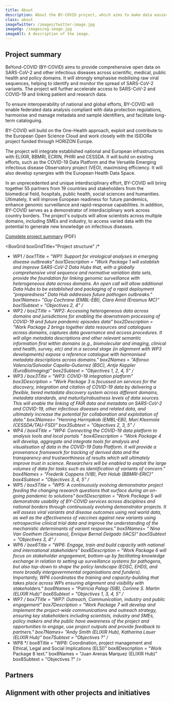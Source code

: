 ```yaml
---
title: About
description: About the BY-COVID project, which aims to make data easier to share.
class: about
imageTwitter: /images/twitter-image.jpg
imageOg: /images/og-image.jpg
imageAlt: A description of the image.
---
```


<div class="w-60">

<h2 class="mt-1">Project summary</h2>

BeYond-COVID (BY-COVID) aims to provide comprehensive open data on SARS-CoV-2 and other infectious diseases across scientific, medical, public health and policy domains. It will strongly emphasise mobilising raw viral sequences, helping to identify and monitor the spread of SARS-CoV-2 variants. The project will further accelerate access to SARS-CoV-2 and COVID-19 and linking patient and research data.

To ensure interoperability of national and global efforts, BY-COVID will enable federated data analysis compliant with data protection regulations, harmonise and manage metadata and sample identifiers, and facilitate long-term cataloguing.

BY-COVID will build on the One-Health approach, exploit and contribute to the European Open Science Cloud and work closely with the ISIDORe project funded through HORIZON Europe.

The project will integrate established national and European infrastructures with ELIXIR, BBMRI, ECRIN, PHIRI and CESSDA. It will build on existing efforts, such as the COVID-19 Data Platform and the Versatile Emerging infectious disease Observatory project (VEO), maximising efficiency. It will also develop synergies with the European Health Data Space.

In an unprecedented and unique interdisciplinary effort, BY-COVID will bring together 55 partners from 19 countries and stakeholders from the biomedical field, hospitals, public health, social sciences and humanities.
Ultimately, it will improve European readiness for future pandemics, enhance genomic surveillance and rapid-response capabilities. In addition, BY-COVID serves as a demonstrator of interdisciplinary work across country borders. The project's outputs will allow scientists across multiple domains, including SMEs and industry, to access varied data with the potential to generate new knowledge on infectious diseases.

[Complete project summary](https://docs.google.com/document/d/1ZdYWb6HXc849RTER2p5IAzjFXSAojjab_tku9q1GX6M/edit#)  (PDF)


<!-- BY-COVID IN NUMBERS -->
<Circles
  circlesTitle = "BY-COVID in numbers"
  circle1      = "Euros"
  circle1Value = "12M"
  circle2      = "Partners"
  circle2Value = "53"
  circle3      = "Countries"
  circle3Value = "20"
  circle4      = "Months"
  circle4Value = "36"
/>
</div>


<!-- OBJECTIVES -->
<Numbers
  numbersTitle = "Objectives"
  one          = "Enable storage, sharing, access, analysis and processing of research data and other digital research objects from outbreak research."
  two          = "Mobilise and expose viral and human infectious disease data from national centres."
  three        = "Link FAIR data and metadata on SARS-CoV-2 and COVID-19."
  four         = "Develop digital tools and data analytics for pandemic and outbreak preparedness, including tracking genomic variations of SARS-CoV-2 and identifying new variants of concern."
  five         = "Contribute to the Horizon Europe European Open Science Cloud (EOSC) Partnership & European Health Data Space (EHDS)."
/>


<!-- PROJECT STRUCTURE -->
<BoxGrid
   boxGridTitle="Project structure"
   /*
   * WP1
   */
   box1Title  = "WP1: Support for virological analyses in emerging disease outbreaks"
   box1Description  = "Work Package 1 will establish and improve SARS-CoV-2 Data Hubs that, with a globally comprehensive viral sequence and normative variation data sets, provide the foundation for linking genomic surveillance with heterogeneous data across domains. An open call will allow additional Data Hubs to be established and packaging of a rapid deployment &quot;preparedness&quot; Data Hub addresses future pathogen outbreaks."
   box1Names= "Guy Cochrane (EMBL-EBI), Clara Amid (Erasmus MC)"
   box1Subtext = "Objectives 2, 4"
   /*
   * WP2
   */
   box2Title        = "WP2: Accessing heterogeneous data across domains and jurisdictions for enabling the downstream processing of COVID-19 and future pandemic episodes data"
   box2Description  = "Work Package 2 brings together data resources and catalogues across domains, captures data governance and access procedures. It will align metadata descriptions and other relevant semantic information first within domains (e.g., biomolecular and imaging, clinical and health, survey, etc) and in a second stage (in alignment with WP3 developments) expose a reference catalogue with harmonised metadata descriptions across domains."
   box2Names        = "Alfonso Valencia/Salvador Capella-Gutierrez (BSC), Antje Keppler (EuroBioImaging)"
   box2Subtext      = "Objectives 1, 2, 4, 5"
   /*
   * WP3
   */
   box3Title  = "WP3: COVID-19 integration platform"
   box3Description  = "Work Package 3 is focussed on services for the discovery, integration and citation of COVID-19 data by delivering a flexible, tiered metadata discovery system across different domains, metadata standards, and maturity/robustness levels of data sources. This will enable the linking of FAIR data and metadata on SARS-CoV-2 and COVID-19, other infectious diseases and related data, and ultimately increase the potential for collaboration and exploitation of data."
   box3Names= "Henning Hermjakob (EMBL-EBI), Mari Kleemola (CESSDA/TAU-FSD)"
   box3Subtext = "Objectives 2, 3, 5"
   /*
   * WP4
   */
   box4Title        = "WP4: Connecting the COVID-19 data platform to analysis tools and local portals "
   box4Description  = "Work Package 4 will develop, aggregate and integrate tools for analysis and visualisation of data in the COVID-19 Data Platform. It will provide a provenance framework for tracking of derived data and the transparency and trustworthiness of results which will ultimately improve trust in science. Researchers will be enabled to exploit the large volumes of data for tasks such as identification of variants of concern."
   box4Names        = "Frederik Coppens (VIB), Petr Holub (BBMRI-ERIC)"
   box4Subtext      = "Objectives 3, 4, 5"
   /*
   * WP5
   */
   box5Title  = "WP5: A continuously evolving demonstrator project feeding the changing research questions that surface during an on-going pandemic to solutions"
   box5Description  = "Work Package 5 will demonstrate usability of BY-COVID services across disciplines and national borders through continuously evolving demonstrator projects. It will assess viral variants and disease outcomes using real world data, as well as the effectiveness of vaccines against new variants using retrospective clinical trial data and improve the understanding of the mechanistic determinants of variant responses."
   box5Names= " Nina Van Goethem (Sciensano), Enrique Bernal Delgado (IACS)"
   box5Subtext = "Objectives 3, 4"
   /*
   * WP6
   */
   box6Title        = "WP6: Engage, train and build capacity with national and international stakeholders"
   box6Description  = "Work Package 6 will focus on stakeholder engagement, bottom-up by facilitating knowledge exchange in relation to setting up surveillance systems for pathogens, but also top-down to shape the policy landscape (EOSC, EHDS, and more broadly intergovernmental organisations and funders). Importantly, WP6 coordinates the training and capacity-building that takes place across WPs ensuring alignment and visibility with stakeholders."
   box6Names        = "Patricia Palagi (SIB), Corinne S. Martin (ELIXIR Hub)"
   box6Subtext      = "Objectives 1, 3, 4, 5"
   /*
   * WP7
   */
   box7Title  = "WP7: Outreach, Communication, industry and public engagement"
   box7Description  = "Work Package 7 will develop and implement the project-wide communications and outreach strategy, ensuring key stakeholders including scientists, industry and SMEs, policy makers and the public have awareness of the project and opportunities to engage, use project outputs and provide feedback to partners."
   box7Names= "Andy Smith (ELIXIR Hub), Katharina Lauer (ELIXIR Hub)"
   box7Subtext = "Objectives ?"
   /*
   * WP8
   */
   box8Title        = "WP8: Coordination, project management and Ethical, Legal and Social Implications (ELSI)"
   box8Description  = "Work Package 8 text."
   box8Names        = "Juan Arenas Marquez (ELIXIR Hub)"
   box8Subtext      = "Objectives ?"
/>

<div class="w-60">

## Partners


## Alignment with other projects and initiatives
</div>
